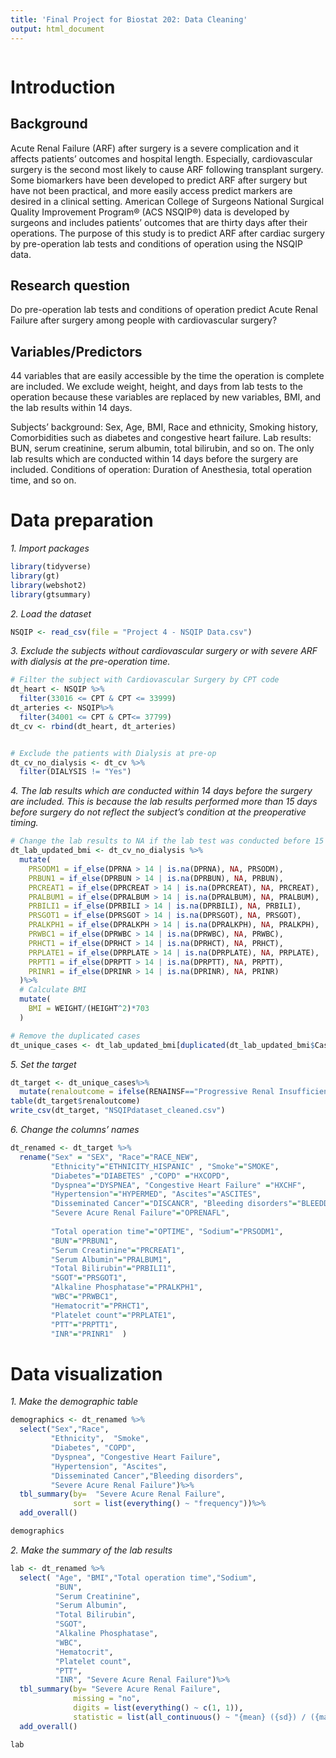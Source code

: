 ```yaml
---
title: 'Final Project for Biostat 202: Data Cleaning'
output: html_document
---
```


```r
```
# Introduction
## Background 
Acute Renal Failure (ARF) after surgery is a severe complication and it affects patients’ outcomes and hospital length. Especially, cardiovascular surgery is the second most likely to cause ARF following transplant surgery. Some biomarkers have been developed to predict ARF after surgery but have not been practical, and more easily access predict markers are desired in a clinical setting. American College of Surgeons National Surgical Quality Improvement Program® (ACS NSQIP®) data is developed by surgeons and includes patients’ outcomes that are thirty days after their operations. The purpose of this study is to predict ARF after cardiac surgery by pre-operation lab tests and conditions of operation using the NSQIP data.

## Research question 
Do pre-operation lab tests and conditions of operation predict Acute Renal Failure after surgery among people with cardiovascular surgery? 

## Variables/Predictors 
44 variables that are easily accessible by the time the operation is complete are included. We exclude weight, height, and days from lab tests to the operation because these variables are replaced by new variables, BMI, and the lab results within 14 days. 

Subjects' background: Sex, Age, BMI, Race and ethnicity, Smoking history, Comorbidities such as diabetes and congestive heart failure.
Lab results: BUN, serum creatinine, serum albumin, total bilirubin, and so on. The only lab results which are conducted within 14 days before the surgery are included.
Conditions of operation: Duration of Anesthesia, total operation time, and so on.

# Data preparation

*1. Import packages*

```r
library(tidyverse)
library(gt)
library(webshot2)
library(gtsummary)
```

*2. Load the dataset*

```r
NSQIP <- read_csv(file = "Project 4 - NSQIP Data.csv")
```

*3. Exclude the subjects without cardiovascular surgery or with severe ARF with dialysis at the pre-operation time.*

```r
# Filter the subject with Cardiovascular Surgery by CPT code
dt_heart <- NSQIP %>%
  filter(33016 <= CPT & CPT <= 33999)
dt_arteries <- NSQIP%>%
  filter(34001 <= CPT & CPT<= 37799)
dt_cv <- rbind(dt_heart, dt_arteries)


# Exclude the patients with Dialysis at pre-op
dt_cv_no_dialysis <- dt_cv %>%
  filter(DIALYSIS != "Yes")


```

*4. The lab results which are conducted within 14 days before the surgery are included. This is because the lab results performed more than 15 days before surgery do not reflect the subject's condition at the preoperative timing. *

```r
# Change the lab results to NA if the lab test was conducted before 15 days or more from the surgery. (DPRxxx: Days from the pre-lab test to the surgery) 
dt_lab_updated_bmi <- dt_cv_no_dialysis %>%
  mutate(
    PRSODM1 = if_else(DPRNA > 14 | is.na(DPRNA), NA, PRSODM),
    PRBUN1 = if_else(DPRBUN > 14 | is.na(DPRBUN), NA, PRBUN),
    PRCREAT1 = if_else(DPRCREAT > 14 | is.na(DPRCREAT), NA, PRCREAT),
    PRALBUM1 = if_else(DPRALBUM > 14 | is.na(DPRALBUM), NA, PRALBUM),
    PRBILI1 = if_else(DPRBILI > 14 | is.na(DPRBILI), NA, PRBILI),
    PRSGOT1 = if_else(DPRSGOT > 14 | is.na(DPRSGOT), NA, PRSGOT),
    PRALKPH1 = if_else(DPRALKPH > 14 | is.na(DPRALKPH), NA, PRALKPH),
    PRWBC1 = if_else(DPRWBC > 14 | is.na(DPRWBC), NA, PRWBC),
    PRHCT1 = if_else(DPRHCT > 14 | is.na(DPRHCT), NA, PRHCT),
    PRPLATE1 = if_else(DPRPLATE > 14 | is.na(DPRPLATE), NA, PRPLATE),
    PRPTT1 = if_else(DPRPTT > 14 | is.na(DPRPTT), NA, PRPTT),
    PRINR1 = if_else(DPRINR > 14 | is.na(DPRINR), NA, PRINR)
  )%>%
  # Calculate BMI
  mutate(
    BMI = WEIGHT/(HEIGHT^2)*703
  )

# Remove the duplicated cases
dt_unique_cases <- dt_lab_updated_bmi[duplicated(dt_lab_updated_bmi$CaseID)==FALSE,]
```


*5. Set the target*

```r
dt_target <- dt_unique_cases%>%
  mutate(renaloutcome = ifelse(RENAINSF=="Progressive Renal Insufficiency"|OPRENAFL=="Acute Renal Failure",1,0))
table(dt_target$renaloutcome)
write_csv(dt_target, "NSQIPdataset_cleaned.csv")

```

*6. Change the columns' names*

```r
dt_renamed <- dt_target %>%
  rename("Sex" = "SEX", "Race"="RACE_NEW",
         "Ethnicity"="ETHNICITY_HISPANIC" , "Smoke"="SMOKE",
         "Diabetes"="DIABETES" ,"COPD" ="HXCOPD",
         "Dyspnea"="DYSPNEA", "Congestive Heart Failure" ="HXCHF",
         "Hypertension"="HYPERMED", "Ascites"="ASCITES", 
         "Disseminated Cancer"="DISCANCR", "Bleeding disorders"="BLEEDDIS",
         "Severe Acure Renal Failure"="OPRENAFL",
         
         "Total operation time"="OPTIME", "Sodium"="PRSODM1",
         "BUN"="PRBUN1",
         "Serum Creatinine"="PRCREAT1",
         "Serum Albumin"="PRALBUM1",
         "Total Bilirubin"="PRBILI1",
         "SGOT"="PRSGOT1",
         "Alkaline Phosphatase"="PRALKPH1",
         "WBC"="PRWBC1",
         "Hematocrit"="PRHCT1",
         "Platelet count"="PRPLATE1",
         "PTT"="PRPTT1",
         "INR"="PRINR1"  )


```



# Data visualization

*1. Make the demographic table*
```r
demographics <- dt_renamed %>%
  select("Sex","Race",
         "Ethnicity",  "Smoke",
         "Diabetes", "COPD",
         "Dyspnea", "Congestive Heart Failure",
         "Hypertension", "Ascites", 
         "Disseminated Cancer","Bleeding disorders",
         "Severe Acure Renal Failure")%>%
  tbl_summary(by=  "Severe Acure Renal Failure",
              sort = list(everything() ~ "frequency"))%>%
  add_overall()

demographics

```

*2. Make the summary of the lab results*

```r
lab <- dt_renamed %>%
  select( "Age", "BMI","Total operation time","Sodium",
          "BUN",
          "Serum Creatinine",
          "Serum Albumin",
          "Total Bilirubin",
          "SGOT",
          "Alkaline Phosphatase",
          "WBC",
          "Hematocrit",
          "Platelet count",
          "PTT",
          "INR", "Severe Acure Renal Failure")%>%
  tbl_summary(by= "Severe Acure Renal Failure",
              missing = "no",
              digits = list(everything() ~ c(1, 1)),
              statistic = list(all_continuous() ~ "{mean} ({sd}) / ({max}-{min})"))%>%
  add_overall()

lab
```
